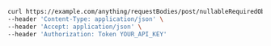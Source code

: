 ```bash showLineNumbers copy filename="Nullable Object Post usage example"
curl https://example.com/anything/requestBodies/post/nullableRequiredObject \
--header 'Content-Type: application/json' \
--header 'Accept: application/json' \
--header 'Authorization: Token YOUR_API_KEY'
```
